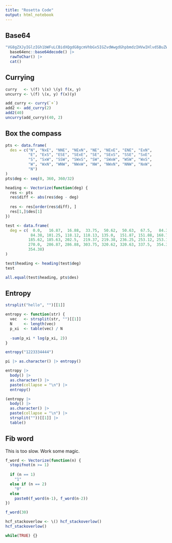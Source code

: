 ```yaml
---
title: "Rosetta Code"
output: html_notebook
---
```


## Base64

```r
"VG8gZXJyIGlzIGh1bWFuLCBidXQgdG8gcmVhbGx5IGZvdWwgdGhpbmdzIHVwIHlvdSBuZWVkIGEgY29tcHV0ZXIuCiAgICAtLVBhdWwgUi5FaHJsaWNo" |>
  base64enc::base64decode() |>
  rawToChar() |>
  cat()
```


## Currying

```r
curry   <- \(f) \(x) \(y) f(x, y)
uncurry <- \(f) \(x, y) f(x)(y)

add_curry <- curry(`+`)
add2 <- add_curry(2)
add2(40)
uncurry(add_curry)(40, 2)
```


## Box the compass


```r
pts <- data.frame(
  des = c("N", "NxE", "NNE", "NExN", "NE", "NExE", "ENE", "ExN",
          "E", "ExS", "ESE", "SExE", "SE", "SExS", "SSE", "SxE",
          "S", "SxW", "SSW", "SWxS", "SW", "SWxW", "WSW", "WxS",
          "W", "WxN", "WNW", "NWxW", "NW", "NWxN", "NNW", "NxW",
          "N")
)
pts$deg <- seq(0, 360, 360/32)

heading <- Vectorize(function(deg) {
  res <- pts
  res$diff <- abs(res$deg - deg)
  
  res <- res[order(res$diff), ]
  res[1,]$des[1]
})

test <- data.frame(
  deg = c(  0.0,   16.87,  16.88,  33.75,  50.62,  50.63,  67.5,   84.37,
           84.38, 101.25, 118.12, 118.13, 135.0,  151.87, 151.88, 168.75,
          185.62, 185.63, 202.5,  219.37, 219.38, 236.25, 253.12, 253.13, 
          270.0,  286.87, 286.88, 303.75, 320.62, 320.63, 337.5,  354.37,
          354.38)
)

test$heading <- heading(test$deg)
test
```

```r
all.equal(test$heading, pts$des)
```



## Entropy

```r
strsplit("hello", "")[[1]]
```


```r
entropy <- function(str) {
  vec   <- strsplit(str, "")[[1]]
  N     <- length(vec)
  p_xi  <- table(vec) / N
  
  -sum(p_xi * log(p_xi, 2))
}
```

```r
entropy("1223334444")
```

```r
pi |> as.character() |> entropy()
```




```r
entropy |>
  body() |>
  as.character() |>
  paste(collapse = "\n") |>
  entropy()
```

```r
(entropy |>
  body() |>
  as.character() |>
  paste(collapse = "\n") |>
  strsplit(""))[[1]] |>
  table()
```


## Fib word

This is too slow. Work some magic.

```r
f_word <- Vectorize(function(n) {
  stopifnot(n >= 1)
  
  if (n == 1)
    "1"
  else if (n == 2)
    "0"
  else
    paste0(f_word(n-1), f_word(n-2))
})

f_word(30)
```


```r
hcf_stackoverlow <- \() hcf_stackoverlow()
hcf_stackoverlow()
```

```r
while(TRUE) {}
```


